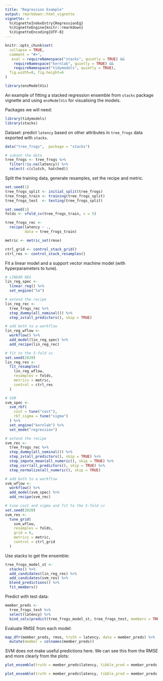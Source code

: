 ```yaml
---
title: "Regression Example"
output: rmarkdown::html_vignette
vignette: >
  %\VignetteIndexEntry{RegressionEg}
  %\VignetteEngine{knitr::rmarkdown}
  %\VignetteEncoding{UTF-8}
---
```


```r
knitr::opts_chunk$set(
  collapse = TRUE,
  comment = "#>",
   eval = requireNamespace("stacks", quietly = TRUE) &&
    requireNamespace("kernlab", quietly = TRUE) &&
    requireNamespace("tidymodels", quietly = TRUE),
  fig.width=8, fig.height=6
)
```

```r
library(ensModelVis)
```


An example of fitting a stacked regression ensemble from `stacks` package vignette and using `ensModelVis` for visualising the models.

Packages we will need:

```r
library(tidymodels)
library(stacks)
```


Dataset: predict `latency` based on other attributes in `tree_frogs` data exported with `stacks`. 

```r
data("tree_frogs",  package = "stacks")

# subset the data
tree_frogs <- tree_frogs %>%
  filter(!is.na(latency)) %>%
  select(-c(clutch, hatched))
```



Split the training data, generate resamples, set the recipe and metric.

```r

set.seed(1)
tree_frogs_split <- initial_split(tree_frogs)
tree_frogs_train <- training(tree_frogs_split)
tree_frogs_test  <- testing(tree_frogs_split)

set.seed(1)
folds <- vfold_cv(tree_frogs_train, v = 5)

tree_frogs_rec <- 
  recipe(latency ~ ., 
         data = tree_frogs_train)

metric <- metric_set(rmse)

ctrl_grid <- control_stack_grid()
ctrl_res <- control_stack_resamples()
```

Fit a linear model and a support vector machine model (with hyperparameters to tune).


```r
# LINEAR REG
lin_reg_spec <-
  linear_reg() %>%
  set_engine("lm")

# extend the recipe
lin_reg_rec <-
  tree_frogs_rec %>%
  step_dummy(all_nominal()) %>%
  step_zv(all_predictors(), skip = TRUE)

# add both to a workflow
lin_reg_wflow <- 
  workflow() %>%
  add_model(lin_reg_spec) %>%
  add_recipe(lin_reg_rec)

# fit to the 5-fold cv
set.seed(2020)
lin_reg_res <- 
  fit_resamples(
    lin_reg_wflow,
    resamples = folds,
    metrics = metric,
    control = ctrl_res
  )

# SVM
svm_spec <- 
  svm_rbf(
    cost = tune("cost"), 
    rbf_sigma = tune("sigma")
  ) %>%
  set_engine("kernlab") %>%
  set_mode("regression")

# extend the recipe
svm_rec <-
  tree_frogs_rec %>%
  step_dummy(all_nominal()) %>%
  step_zv(all_predictors(), skip = TRUE) %>%
  step_impute_mean(all_numeric(), skip = TRUE) %>%
  step_corr(all_predictors(), skip = TRUE) %>%
  step_normalize(all_numeric(), skip = TRUE)

# add both to a workflow
svm_wflow <- 
  workflow() %>% 
  add_model(svm_spec) %>%
  add_recipe(svm_rec)

# tune cost and sigma and fit to the 5-fold cv
set.seed(2020)
svm_res <- 
  tune_grid(
    svm_wflow, 
    resamples = folds, 
    grid = 6,
    metrics = metric,
    control = ctrl_grid
  )

```

Use stacks to get the ensemble:

```r
tree_frogs_model_st <- 
  stacks() %>%
  add_candidates(lin_reg_res) %>%
  add_candidates(svm_res) %>%
  blend_predictions() %>%
  fit_members()
```


Predict with test data:



```r
member_preds <- 
  tree_frogs_test %>%
  select(latency) %>%
  bind_cols(predict(tree_frogs_model_st, tree_frogs_test, members = TRUE))
```

Evaluate RMSE from each model:

```r
map_dfr(member_preds, rmse, truth = latency, data = member_preds) %>%
  mutate(member = colnames(member_preds))
```

SVM does not make useful predictions here. We can see this from the RMSE and more clearly from the plots:

```r
plot_ensemble(truth = member_preds$latency, tibble_pred = member_preds %>% select(-latency))

plot_ensemble(truth = member_preds$latency, tibble_pred = member_preds %>% select(-latency), facet = TRUE)
```

